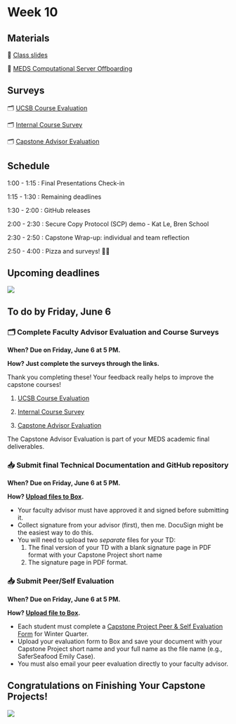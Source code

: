 # Week 10

## Materials

📕 [Class slides](https://docs.google.com/presentation/d/1gGLS3jzgc0AGBM6ktiJsKK7C5b8buPxiNIeZokrgY_Q/edit?usp=sharing)

📗 [MEDS Computational Server Offboarding](https://docs.google.com/presentation/d/1hA1uWbd2hh_yjHhSmQOUlzkHbWBMGPXYxES_vXG53Hc/edit?slide=id.g35e6e6f2d1d_0_5#slide=id.g35e6e6f2d1d_0_5)

## Surveys

🗂 [UCSB Course Evaluation](https://ucsb.bluera.com/ucsb)

🗂 [Internal Course Survey](https://docs.google.com/forms/d/e/1FAIpQLSefV4zsK_ME85Dbled1o6xZTZHgRcSKUGEsozbYxov5kpkFYQ/viewform?usp=header)

🗂 [Capstone Advisor Evaluation](https://ucsb.co1.qualtrics.com/jfe/form/SV_eFkt8W8NC512s2W)

## Schedule

1:00 - 1:15 : Final Presentations Check-in

1:15 - 1:30 : Remaining deadlines

1:30 - 2:00 : GitHub releases

2:00 - 2:30 : Secure Copy Protocol (SCP) demo -  Kat Le, Bren School

2:30 - 2:50 : Capstone Wrap-up: individual and team reflection

2:50 - 4:00 : Pizza and surveys! 🍕😋


## Upcoming deadlines

![](/411b_spring/images/411b_2025_deadlines7.png)

## To do by Friday, June 6

### 🗂 Complete Faculty Advisor Evaluation and Course Surveys

**When? Due on Friday, June 6 at 5 PM.**

**How? Just complete the surveys through the links.**

Thank you completing these! Your feedback really helps to improve the capstone courses!

1. [UCSB Course Evaluation](https://ucsb.bluera.com/ucsb)

2. [Internal Course Survey](https://docs.google.com/forms/d/e/1FAIpQLSc5ytdKeI0vduJyZMYPBHBsxSi1-ct6su6KyQ22U0jf9688hA/viewform?usp=pp_url)

3. [Capstone Advisor Evaluation](https://ucsb.co1.qualtrics.com/jfe/form/SV_eFkt8W8NC512s2W)

The Capstone Advisor Evaluation is part of your MEDS academic final deliverables.

### 📥 Submit final Technical Documentation and GitHub repository

**When? Due on Friday, June 6 at 5 PM.**

**How? [Upload files to Box](https://ucsb.app.box.com/f/3825d6797ae94eb3bf50e94bb0bbe1cb).**

- Your faculty advisor must have approved it and signed before submitting it.
- Collect signature from your advisor (first), then me. DocuSign might be the easiest way to do this.
- You will need to upload two *separate* files for your TD:
    1. The final version of your TD with a blank signature page in PDF format with your Capstone Project short name 
    2. The signature page in PDF format.

### 📥  Submit Peer/Self Evaluation
**When? Due on Friday, June 6 at 5 PM.**

**How? [Upload file to Box](https://ucsb.app.box.com/f/894684b7664a4a018f3caee42d067139).**

- Each student must complete a [Capstone Project Peer & Self Evaluation Form](https://bren.ucsb.edu/media/3922) for Winter Quarter. 
- Upload your evaluation form to Box and save your document with your Capstone Project short name and your full name as the file name (e.g., SaferSeafood Emily Case).
- You must also email your peer evaluation directly to your faculty advisor. 

## Congratulations on Finishing Your Capstone Projects!

![](/411b_spring/images/commencement.png)